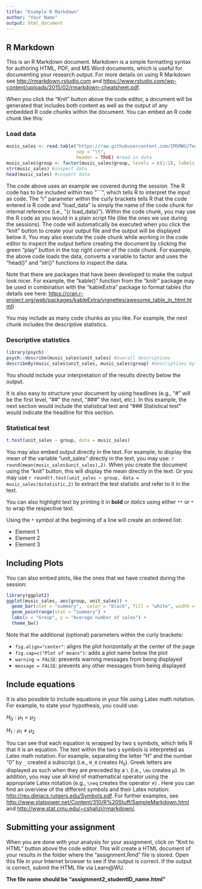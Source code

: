 ```yaml
---
title: "Example R Markdown"
author: "Your Name"
output: html_document
---
```


## R Markdown

This is an R Markdown document. Markdown is a simple formatting syntax for authoring HTML, PDF, and MS Word documents, which is useful for documenting your research output. For more details on using R Markdown see <http://rmarkdown.rstudio.com> and <https://www.rstudio.com/wp-content/uploads/2015/02/rmarkdown-cheatsheet.pdf>.

When you click the "Knit" button above the code editor, a document will be generated that includes both content as well as the output of any embedded R code chunks within the document. You can embed an R code chunk like this:


### Load data

```r
music_sales <- read.table("https://raw.githubusercontent.com/IMSMWU/Teaching/master/MRDA2017/music_experiment.dat", 
                          sep = "\t", 
                          header = TRUE) #read in data
music_sales$group <- factor(music_sales$group, levels = c(1:2), labels = c("low_price", "high_price")) #convert grouping variable to factor
str(music_sales) #inspect data
head(music_sales) #inspect data
```

The code above uses an example we covered during the session. The R code has to be included within two "```", which tells R to interpret the input as code. The "r" parameter within the curly brackets tells R that the code entered is R code and "load_data" is simply the name of the code chunk for internal reference (i.e., "{r load_data}"). Within the code chunk, you may use the R code as you would in a plain script file (like the ones we use during the sessions). The code will automatically be executed when you click the "knit" button to create your output file and the output will be displayed below it. You may also execute the code chunk while working in the code editor to inspect the output before creating the document by clicking the green "play" button in the top right corner of the code chunk. For example, the above code loads the data, converts a variable to factor and uses the "head()" and "str()" functions to inspect the data.

Note that there are packages that have been developed to make the output look nicer. For example, the "kable()" function from the "knitr" package may be used in combination with the "kableExtra" package to format tables (for details see here: <https://cran.r-project.org/web/packages/kableExtra/vignettes/awesome_table_in_html.html>)

You may include as many code chunks as you like. For example, the next chunk includes the descriptive statistics. 


### Descriptive statistics

```r
library(psych)
psych::describe(music_sales$unit_sales) #overall descriptives
describeBy(music_sales$unit_sales, music_sales$group) #descriptives by group
```

You should include your interpretation of the results directly below the output.

It is also easy to structure your document by using headlines (e.g., "#" will be the first level, "##" the next, "###" the next, etc.). In this example, the next section would include the statistical test and "### Statistical test" would indicate the headline for this section. 


### Statistical test

```r
t.test(unit_sales ~ group, data = music_sales)
```

You may also embed output directly in the text. For example, to display the mean of the variable "unit_sales" directly in the text, you may use: `r round(mean(music_sales$unit_sales),2)`. When you create the document using the "knit" button, this will display the mean directly in the text. Or you may use `r round(t.test(unit_sales ~ group, data = music_sales)$statistic,2)` to extract the test statistic and refer to it in the text. 

You can also highlight text by printing it in **bold** or *italics* using either `**` or `*` to wrap the respective text. 

Using the `*` symbol at the beginning of a line will create an ordered list:

* Element 1
* Element 2
* Element 3


## Including Plots

You can also embed plots, like the ones that we have created during the session:

```r
library(ggplot2)
ggplot(music_sales, aes(group, unit_sales)) + 
  geom_bar(stat = "summary",  color = "black", fill = "white", width = 0.7) +
  geom_pointrange(stat = "summary") + 
  labs(x = "Group", y = "Average number of sales") +
  theme_bw()
```

Note that the additional (optional) parameters within the curly brackets:

*  `fig.align="center"`: aligns the plot horizontally at the center of the page 
* `fig.cap=c("Plot of means")`: adds a plot name below the plot
* `warning = FALSE`: prevents warning messages from being displayed 
* `message = FALSE`: prevents any other messages from being displayed 



## Include equations

It is also possible to include equations in your file using Latex math notation. For example, to state your hypothesis, you could use:

$H_0: \mu_1 = \mu_2$

$H_1: \mu_1 \neq \mu_2$

You can see that each equation is wrapped by two `$` symbols, which tells R that it is an equation. The text within the two `$` symbols is interpreted as Latex math notation. For example, separating the letter "H" and the number "0" by `_` created a subscript (i.e., `H_0` creates $H_0$). Greek letters are displayed as such when they are preceded by a `\` (i.e., `\mu` creates $\mu$). In addition, you may use all kind of mathematical operator using the appropriate Latex notation (e.g., `\neq` creates the operator $\neq$) . Here you can find an overview of the different symbols and their Latex notation: <http://reu.dimacs.rutgers.edu/Symbols.pdf>. For further examples, see <http://www.statpower.net/Content/310/R%20Stuff/SampleMarkdown.html> and <http://www.stat.cmu.edu/~cshalizi/rmarkdown/>.



## Submitting your assignment

When you are done with your analysis for your assignment, click on "Knit to HTML" button above the code editor. This will create a HTML document of your results in the folder where the "assignment.Rmd" file is stored. Open this file in your Internet browser to see if the output is correct. If the output is correct, submit the HTML file via Learn\@WU. 

**The file name should be "assignment2_studentID_name.html"**


